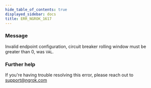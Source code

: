 ```yaml
---
hide_table_of_contents: true
displayed_sidebar: docs
title: ERR_NGROK_1617
---
```


### Message

Invalid endpoint configuration, circuit breaker rolling window must be greater than 0, was `VAL`.

### Further help

If you're having trouble resolving this error, please reach out to [support@ngrok.com](mailto:support@ngrok.com?subject=Help%20with%20ERR_NGROK_1617)
